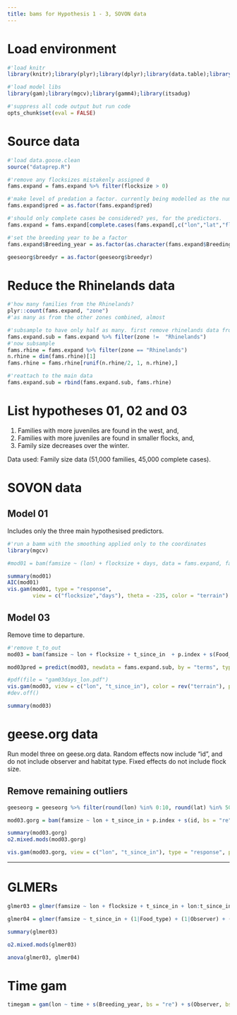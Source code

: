 ```yaml
---
title: bams for Hypothesis 1 - 3, SOVON data
---
```


# Load environment

```r
#'load knitr
library(knitr);library(plyr);library(dplyr);library(data.table);library(purrr);library(ggplot2)

#'load model libs
library(gam);library(mgcv);library(gamm4);library(itsadug)

#'suppress all code output but run code
opts_chunk$set(eval = FALSE)
```

# Source data

```r
#'load data.goose.clean
source("dataprep.R")

#'remove any flocksizes mistakenly assigned 0
fams.expand = fams.expand %>% filter(flocksize > 0)

#'make level of predation a factor. currently being modelled as the numeric value p.index
fams.expand$pred = as.factor(fams.expand$pred)

#'should only complete cases be considered? yes, for the predictors.
fams.expand = fams.expand[complete.cases(fams.expand[,c("lon","lat","flocksize","famsize","Breeding_year","p.index","days","t_to_out","t_since_in","durwinter")]),]
```

```r
#'set the breeding year to be a factor
fams.expand$Breeding_year = as.factor(as.character(fams.expand$Breeding_year))

geeseorg$breedyr = as.factor(geeseorg$breedyr)
```

# Reduce the Rhinelands data

```r
#'how many families from the Rhinelands?
plyr::count(fams.expand, "zone")
#'as many as from the other zones combined, almost

#'subsample to have only half as many. first remove rhinelands data from the frame
fams.expand.sub = fams.expand %>% filter(zone !=  "Rhinelands")
#'now subsample
fams.rhine = fams.expand %>% filter(zone == "Rhinelands")
n.rhine = dim(fams.rhine)[1]
fams.rhine = fams.rhine[runif(n.rhine/2, 1, n.rhine),]

#'reattach to the main data
fams.expand.sub = rbind(fams.expand.sub, fams.rhine)
```


# List hypotheses 01, 02 and 03

1. Families with more juveniles are found in the west, and, 
2. Families with more juveniles are found in smaller flocks, and,
3. Family size decreases over the winter.

Data used: Family size data (51,000 families, 45,000 complete cases).

# SOVON data

## Model 01
Includes only the three main hypothesised predictors.

```r
#'run a bamm with the smoothing applied only to the coordinates
library(mgcv)

#mod01 = bam(famsize ~ (lon) + flocksize + days, data = fams.expand, family = "poisson")
```

```r
summary(mod01)
AIC(mod01)
vis.gam(mod01, type = "response",
        view = c("flocksize","days"), theta = -235, color = "terrain")
```

## Model 03
Remove time to departure.

```r
#'remove t_to_out
mod03 = bam(famsize ~ lon + flocksize + t_since_in  + p.index + s(Food_type, bs = "re") + s(Observer, bs = "re") + s(Breeding_year, bs = "re") + s(Site_name, bs = "re"), data = fams.expand.sub, family = "poisson", na.action = na.omit)

mod03pred = predict(mod03, newdata = fams.expand.sub, by = "terms", type = "response")
```


```r
#pdf(file = "gam03days_lon.pdf")
vis.gam(mod03, view = c("lon", "t_since_in"), color = rev("terrain"), plot.type = "contour", type = "response", main = NULL, xlab = "Long", ylab = "Days since first arrivals")
#dev.off()

summary(mod03)
```

# geese.org data
Run model three on geese.org data. Random effects now include "id", and do not include observer and habitat type. Fixed effects do not include flock size.

## Remove remaining outliers

```r
geeseorg = geeseorg %>% filter(round(lon) %in% 0:10, round(lat) %in% 50:56)
```


```r
mod03.gorg = bam(famsize ~ lon + t_since_in + p.index + s(id, bs = "re") + s(breedyr, bs = "re"), data = geeseorg, family = poisson)
```

```r
summary(mod03.gorg)
o2.mixed.mods(mod03.gorg)
```


```r
vis.gam(mod03.gorg, view = c("lon", "t_since_in"), type = "response", plot.type = "contour", color = "terrain", main = NULL, xlab = "Long",ylab = "Days since first arrivals")
```

---

# GLMERs

```r
glmer03 = glmer(famsize ~ lon + flocksize + t_since_in + lon:t_since_in + p.index + (1|Food_type) + (1|Observer) + (1|Breeding_year), data = fams.expand.sub, family = "poisson")

glmer04 = glmer(famsize ~ t_since_in + (1|Food_type) + (1|Observer) + (1|Breeding_year), data = fams.expand.sub, family = "poisson")
```

```r
summary(glmer03)

o2.mixed.mods(glmer03)

anova(glmer03, glmer04)
```


# Time gam

```r
timegam = gam(lon ~ time + s(Breeding_year, bs = "re") + s(Observer, bs = "re") + s(Food_type, bs = "re"), data = fams.expand, family = gaussian)
```


